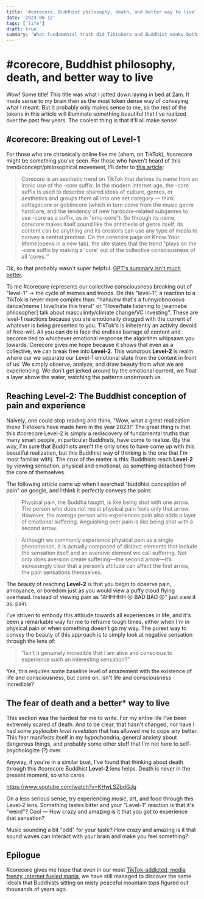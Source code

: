 ```yaml
---
title: '#corecore, Buddhist philosophy, death, and better way to live'
date: '2023-06-12'
tags: ['life']
draft: true
summary: 'What fundamental truth did Tiktokers and Buddhist monks both arrive at?'
---
```


# #corecore, Buddhist philosophy, death, and better way to live

Wow! Some title! This title was what I jotted down laying in bed at 2am. It made sense to my brain then as the most token dense way of conveying what I meant. But it probably only makes sense to me, so the rest of the tokens in this article will illuminate something beautiful that I've realized over the past few years. The coolest thing is that it'll all make sense! 
 
## #corecore: Breaking out of Level-1
For those who are chronically online like me (ahem, on TikTok), #corecore might be something you've seen. For those who haven't heard of this trend/concept/philosophical movement, I'll defer to [this article](https://mashable.com/article/explaining-corecore-tiktok): 

> Corecore is an aesthetic trend on TikTok that derives its name from an ironic use of the -core suffix. In the modern internet age, the -core suffix is used to describe shared ideas of culture, genres, or aesthetics and groups them all into one set category — think cottagecore or goblincore (which in turn come from the music genre hardcore, and the tendency of new hardcore-related subgenres to use -core as a suffix, as in "emo-core"). So through its name, corecore makes itself sound like the antithesis of genre itself; its content can be anything and its creators can use any type of media to convey a central premise. On the corecore page on Know Your Meme(opens in a new tab), the site states that the trend "plays on the -core suffix by making a 'core' out of the collective consciousness of all 'cores.'"

Ok, so that probably wasn't super helpful. [GPT's summary isn't much better](https://chat.openai.com/share/dc974a5a-77fa-4272-bd07-643ab3346bc5). 

To me #corecore represents our collective consciousness breaking out of "level-1" -> the cycle of memes and trends. On this "level-1", a reaction to a TikTok is never more complex than: "haha/ew that's a funny/obnoxious dance/meme I love/hate this trend" or "I love/hate listening to [wannabe philosopher] talk about masculinity/climate change/VC investing". These are level-1 reactions because you are emotionally dragged with the current of whatever is being presented to you. TikTok's is inherently an activity devoid of free-will. All you can do is face the endless barrage of content and become tied to whichever emotional response the algorithm whipsaws you towards. Corecore gives me hope because it shows that even as a collective, we can break free into **Level-2**. This wondrous **Level-2** is realm where our we separate our Level-1 emotional state from the content in front of us. We simply observe, analyze, and draw beauty from what we are experiencing. We don't get jerked around by the emotional current, we float a layer above the water, watching the patterns underneath us.

## Reaching Level-2: The Buddhist conception of pain and experience
Naively, one could stop reading and think, "Wow, what a great realization these Tiktokers have made here in the year 2023!" The great thing is that this #corecore Level-2 is simply a rediscovery of fundamental truths that many smart people, in particular Buddhists, have come to realize. (By the way, I'm sure that Buddhists aren't the only ones to have come up with this beautiful realization, but this Buddhist way of thinking is the one that I'm most familiar with). The crux of the matter is this: Buddhists reach **Level-2** by viewing sensation, physical and emotional, as something detached from the core of themselves. 

The following article came up when I searched "buddhist conception of pain" on google, and I think it perfectly conveys the point:

> Physical pain, the Buddha taught, is like being shot with one arrow. The person who does not resist physical pain feels only that arrow. However, the average person who experiences pain also adds a layer of emotional suffering. Anguishing over pain is like being shot with a second arrow.

> Although we commonly experience physical pain as a single phenomenon, it is actually composed of distinct elements that include the sensation itself and an aversive element we call suffering. Not only does aversion create suffering—the second arrow—it’s increasingly clear that a person’s attitude can affect the first arrow, the pain sensations themselves.

The beauty of reaching **Level-2** is that you begin to observe pain, annoyance, or boredom just as you would view a puffy cloud flying overhead. Instead of viewing pain as "AHHHHH 😖 BAD BAD 😡" just view it as: pain.

I've striven to embody this attitude towards all experiences in life, and it's been a remarkable way for me to reframe tough times, either when I'm in physical pain or when something doesn't go my way. The purest way to convey the beauty of this approach is to simply look at negative sensation through the lens of: 
> "Isn't it genuinely incredible that I am alive and conscious to experience such an interesting sensation?"

Yes, this requires some baseline level of amazement with the existence of life and consciousness, but come on, isn't life and consciousness incredible? 

## The fear of death and a better* way to live
This section was the hardest for me to write. For my entire life I've been extremely scared of death. And to be clear, that hasn't changed, nor have I had some *psylocibin level revelation* that has allowed me to cope any better. This fear manifests itself in my hypochondria, general anxiety about dangerous things, and probably some other stuff that I'm not here to self-psychologize (?) over. 

Anyway, if you're in a similar boat, I've found that thinking about death through this #corecore Buddhist **Level-2** lens helps. Death is never in the present moment, so who cares. 

https://www.youtube.com/watch?v=KHwLSZbdGJg

On a less serious sense, try experiencing music, art, and food through this Level-2 lens. Something tastes bitter and your "Level-1" reaction is that it's "weird"? Cool — How crazy and amazing is it that you got to experience that sensation?

Music sounding a bit "odd" for your taste? How crazy and amazing is it that sound waves can interact with your brain and make you feel something?

## Epilogue
#corecore gives me hope that even in our most [TikTok-addicted, media frenzy, internet fueled mania](https://www.youtube.com/watch?v=xIh1V-gYbvg), we have still managed to discover the same ideals that Buddhists sitting on misty peaceful mountain tops figured out thousands of years ago.